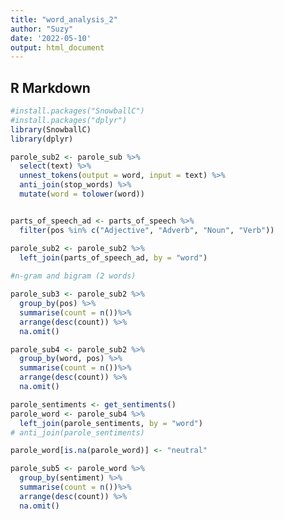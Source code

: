 ```yaml
---
title: "word_analysis_2"
author: "Suzy"
date: '2022-05-10'
output: html_document
---
```



## R Markdown

```r
#install.packages("SnowballC")
#install.packages("dplyr")
library(SnowballC)
library(dplyr)

parole_sub2 <- parole_sub %>%
  select(text) %>%
  unnest_tokens(output = word, input = text) %>%
  anti_join(stop_words) %>%
  mutate(word = tolower(word)) 


parts_of_speech_ad <- parts_of_speech %>%
  filter(pos %in% c("Adjective", "Adverb", "Noun", "Verb"))

parole_sub2 <- parole_sub2 %>%
  left_join(parts_of_speech_ad, by = "word")
  
#n-gram and bigram (2 words)

```

```r
parole_sub3 <- parole_sub2 %>%
  group_by(pos) %>%
  summarise(count = n())%>%
  arrange(desc(count)) %>%
  na.omit()
```

```r
parole_sub4 <- parole_sub2 %>%
  group_by(word, pos) %>%
  summarise(count = n())%>%
  arrange(desc(count)) %>%
  na.omit()
```

```r
parole_sentiments <- get_sentiments()
parole_word <- parole_sub4 %>%
  left_join(parole_sentiments, by = "word")
# anti_join(parole_sentiments) 

parole_word[is.na(parole_word)] <- "neutral"
```

```r
parole_sub5 <- parole_word %>%
  group_by(sentiment) %>%
  summarise(count = n())%>%
  arrange(desc(count)) %>%
  na.omit()
```

